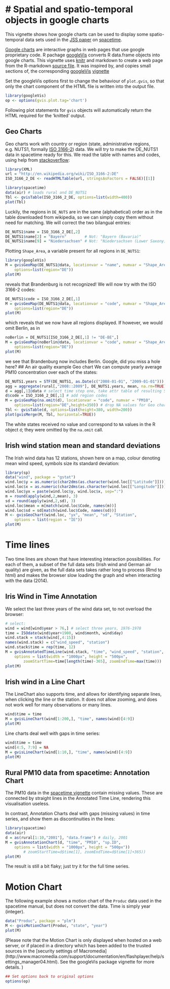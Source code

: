 <!--
%\VignetteEngine{knitr::knitr}
%\VignetteIndexEntry{Spatial and spatio-temporal objects in google charts}
-->
# Spatial and spatio-temporal objects in google charts
======================================================
This vignette shows how google charts can be used to
display some spatio-temporal data sets used in the
[JSS paper](http://www.jstatsoft.org/v51/i07/) on
[spacetime](http://cran.r-project.org/package=spacetime).

[Google
charts](https://developers.google.com/chart/interactive/docs/index)
are interactive graphs in web pages
that use google proprietary code. R pachage
[googleVis](http://cran.r-project.org/package=googleVis) converts
R data.frame objects into google charts. This vignette uses
[knitr](http://cran.r-project.org/package=knitr) and markdown to
create a web page from the R-markdown [source file](https://github.com/edzer/spacetime/blob/master/vignettes/stgvis.Rmd). It
was inspired by, and copies small sections of, the corresponding
[googleVis](http://cran.r-project.org/package=googleVis)
[vignette](http://cran.r-project.org/web/packages/googleVis/vignettes/Using_googleVis_with_knitr.html)

Set the googleVis options first to change the behaviour of `plot.gvis`,
so that only the chart component of the HTML file is written into
the output file.
```r
library(googleVis)
op <- options(gvis.plot.tag='chart')
```
Following plot statements for `gvis` objects will automatically return
the HTML required for the 'knitted' output.

## Geo Charts
Geo charts work with country or region (state,
administrative regions, e.g. NUTS1, formally [ISO
3166-2](http://en.wikipedia.org/wiki/ISO_3166-2)) data. We will
try to make the DE_NUTS1 data in spacetime ready for this.
We read the table with names and codes, using help from
[stackoverflow](http://stackoverflow.com/questions/1395528/):
```r
library(XML)
url = "http://en.wikipedia.org/wiki/ISO_3166-2:DE"
ISO_3166_2_DE <- readHTMLTable(url, stringsAsFactors = FALSE)[[1]]
```

```r
library(spacetime)
data(air) # loads rural and DE_NUTS1
Tbl <- gvisTable(ISO_3166_2_DE, options=list(width=400))
plot(Tbl)
```
Luckily, the regions in `DE_NUTS` are in the same (alphabetical) order
as in the table downloaded from wikipedia, so we can simply copy them 
without need for matching. We will correct the two bilangual entries:
```r
DE_NUTS1$name = ISO_3166_2_DE[,2]
DE_NUTS1$name[2] = "Bayern"        # Not: "Bayern (Bavaria)"
DE_NUTS1$name[9] = "Niedersachsen" # Not: "Niedersachsen (Lower Saxony)"
```
Plotting `Shape_Area`, a variable present for all regions in `DE_NUTS1`:
```r
library(googleVis)
M = gvisGeoMap(DE_NUTS1@data, locationvar = "name", numvar = "Shape_Area",
	options=list(region="DE"))
plot(M)
```
reveals that Brandenburg is not recognized!  We will now try with
the ISO 3166-2 codes:
```r
DE_NUTS1$code = ISO_3166_2_DE[,1]
M = gvisGeoMap(DE_NUTS1@data, locationvar = "code", numvar = "Shape_Area",
	options=list(region="DE"))
plot(M)
```
which reveals that we now have all regions displayed. If however, we would
omit Berlin, as in
```r
noBerlin = DE_NUTS1[ISO_3166_2_DE[,1] != "DE-BE",]
M = gvisGeoMap(noBerlin@data, locationvar = "code", numvar = "Shape_Area",
	options=list(region="DE"))
plot(M)
```
we see that Brandenburg now includes Berlin. Google, did you miss a hole
here?
## An air quality example Geo chart
We can compute yearly average PM10 concentration over each
of the states:
```r
DE_NUTS1.years = STF(DE_NUTS1, as.Date(c("2008-01-01", "2009-01-01")))
agg = aggregate(rural[,"2008::2009"], DE_NUTS1.years, mean, na.rm=TRUE)
d = agg[,1]@data # select time step one, take attr table of resulting SpatialPolygonsDataFrame object
d$code = ISO_3166_2_DE[,1] # add region codes
M = gvisGeoMap(na.omit(d), locationvar = "code", numvar = "PM10",
	options=list(region="DE",height=350)) # drop NA values for Geo chart
Tbl <- gvisTable(d, options=list(height=380, width=200))
plot(gvisMerge(M, Tbl, horizontal=TRUE))
```
The white states received no value and correspond to `NA` values
in the R object `d`; they were omitted by the `na.omit` call.

## Irish wind station mean and standard deviations
The Irish wind data has 12 stations, shown here on a map, colour
denoting mean wind speed, symbols size its standard deviation:
```r
library(sp)
data("wind", package = "gstat")
wind.loc$y = as.numeric(char2dms(as.character(wind.loc[["Latitude"]])))
wind.loc$x = as.numeric(char2dms(as.character(wind.loc[["Longitude"]])))
wind.loc$yx = paste(wind.loc$y, wind.loc$x, sep=":")
m = round(apply(wind,2,mean), 3)
sd = round(apply(wind,2,sd), 3)
wind.loc$mean = m[match(wind.loc$Code, names(m))]
wind.loc$sd = sd[match(wind.loc$Code, names(sd))]
M <- gvisGeoChart(wind.loc, "yx", "mean", "sd", "Station",
	options = list(region = "IE"))
plot(M)
```

# Time lines
Two time lines are shown that have interesting interaction
possibilities. For each of them, a subset of the full data sets
(Irish wind and German air quality) are given, as the full data sets
takes rather long to process (Rmd to html) and makes the browser
slow loading the graph and when interacting with the data (2014).

## Iris Wind in Time Annotation
We select the last three years of the wind data set, 
to not overload the browser:
```r
# select:
wind = wind[wind$year > 76,] # select three years, 1976-1978
time = ISOdate(wind$year+1900, wind$month, wind$day)
wind.stack = stack(wind[,4:15])
names(wind.stack) = c("wind_speed", "station")
wind.stack$time = rep(time, 12)
M = gvisAnnotatedTimeLine(wind.stack, "time", "wind_speed", "station",
	options = list(width = "1000px", height = "500px",
		zoomStartTime=time[length(time)-365], zoomEndTime=max(time)))
plot(M)
```

## Irish wind in a Line Chart
The LineChart also supports time, and allows for identifying 
separate lines, when clicking the line or the station. It does
not allow zooming, and does not work well for many observations
or many lines.
```r
wind$time = time
M = gvisLineChart(wind[1:200,], "time", names(wind)[4:9])
plot(M)
```
Line charts deal well with gaps in time series:
```r
wind$time = time
wind[4:5, 7:9] = NA
M = gvisLineChart(wind[1:10,], "time", names(wind)[4:9])
plot(M)
```

## Rural PM10 data from spacetime: Annotation Chart
The PM10 data in the [spacetime
vignette](http://cran.r-project.org/web/packages/spacetime/vignettes/sto.pdf)
contain missing values. These are connected by straight lines in
the Annotated Time Line, rendering this visualisation useless.

In contrast, Annotation Charts deal with gaps (missing values) 
in time series, and show them as discontinuities in the lines:
```r
library(spacetime)
data(air)
d = as(rural[1:10,"2001"], "data.frame") # daily, 2001
M = gvisAnnotationChart(d, "time", "PM10", "sp.ID",
	options = list(width = "1000px", height = "500px"))
		# zoomStartTime=d$time[1], zoomEndTime=d$time[1]+365))
plot(M)
```
The result is still a bit flaky; just try it for the full time series.

# Motion Chart
The following example shows a motion chart of the `Produc` data used
in the spacetime manual, but does not convert the data. Time is simply
year (integer).
```r
data("Produc", package = "plm")
M <- gvisMotionChart(Produc, "state", "year")
plot(M)
```
(Please note that the Motion Chart is only displayed when hosted on a
web server, or if placed in a directory which has been added to the 
trusted sources in the [security settings of Macromedia]
(http://www.macromedia.com/support/documentation/en/flashplayer/help/settings_manager04.html). 
See the googleVis package vignette for more details. )

```r
## Set options back to original options
options(op)
```
